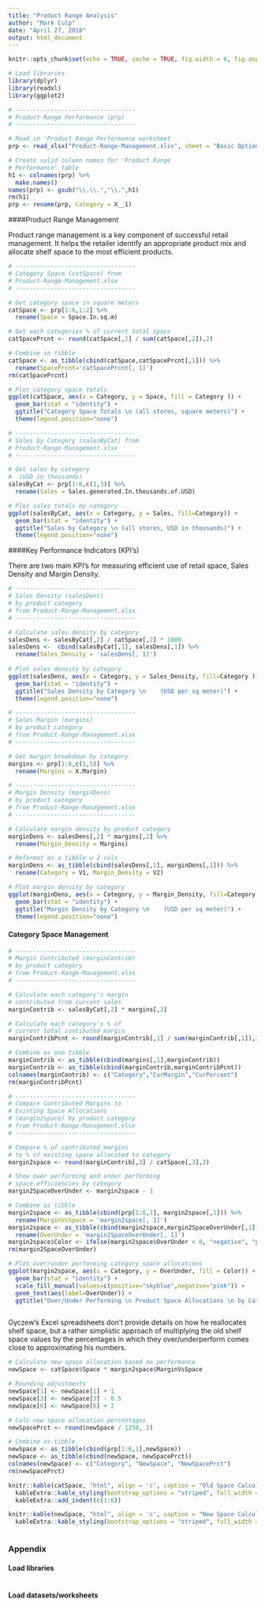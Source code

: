 ```yaml
---
title: "Product Range Analysis"
author: "Mark Culp"
date: "April 27, 2018"
output: html_document
---
```



```r
knitr::opts_chunk$set(echo = TRUE, cache = TRUE, fig.width = 6, fig.asp = 0.618)

# Load libraries
library(dplyr)
library(readxl)
library(ggplot2)

```


```r

# ----------------------------------
# Product Range Performance (prp)
# ----------------------------------

# Read in 'Product Range Performance worksheet
prp <- read_xlsx("Product-Range-Management.xlsx", sheet = "Basic Option", skip = 2)

# Create valid column names for 'Product Range 
# Performance' table
h1 <- colnames(prp) %>%
  make.names()
names(prp) <- gsub("\\.\\.","\\.",h1)
rm(h1)
prp <- rename(prp, Category = X__1)

```

####Product Range Management

Product range management is a key component of successful retail management.  It helps the retailer identify an appropriate product mix and allocate shelf space to the most efficient products.   

```r

# ----------------------------------
# Category Space (catSpace) from
# Product-Range-Management.xlsx
# ----------------------------------

# Get category space in square meters
catSpace <- prp[1:6,1:2] %>%
  rename(Space = Space.In.sq.m)

# Get each categories % of current total space
catSpacePrcnt <- round(catSpace[,2] / sum(catSpace[,2]),2)

# Combine in tibble
catSpace <- as_tibble(cbind(catSpace,catSpacePrcnt[,1])) %>%
  rename(SpacePrcnt='catSpacePrcnt[, 1]')
rm(catSpacePrcnt)

# Plot category space totals
ggplot(catSpace, aes(x = Category, y = Space, fill = Category )) +
  geom_bar(stat = "identity") +
  ggtitle("Category Space Totals \n (all stores, square meters)") +
  theme(legend.position="none")

# ----------------------------------
# Sales by Category (salesByCat) from
# Product-Range-Management.xlsx
# ----------------------------------

# Get sales by category 
#  (USD in thousands)
salesByCat <- prp[1:6,c(1,3)] %>%
  rename(Sales = Sales.generated.In.thousands.of.USD)

# Plot sales totals by category
ggplot(salesByCat, aes(x = Category, y = Sales, fill=Category)) +
  geom_bar(stat = "identity") +
  ggtitle("Sales by Category \n (all stores, USD in thousands)") +
  theme(legend.position="none")


```

####Key Performance Indicators (KPI's)

There are two main KPI's for measuring efficient use of retail space, Sales Density and Margin Density.  

```r

# ----------------------------------
# Sales Density (salesDens) 
# by product category 
# from Product-Range-Management.xlsx
# ----------------------------------

# Calculate sales density by category
salesDens <- salesByCat[,2] / catSpace[,2] * 1000
salesDens <-  cbind(salesByCat[,1], salesDens[,1]) %>%
  rename(Sales_Density = 'salesDens[, 1]')
  
# Plot sales density by category
ggplot(salesDens, aes(x = Category, y = Sales_Density, fill=Category )) +
  geom_bar(stat = "identity") +
  ggtitle("Sales Density by Category \n    (USD per sq meter)") + 
  theme(legend.position="none")

# ----------------------------------
# Sales Margin (margins) 
# by product category 
# from Product-Range-Management.xlsx
# ----------------------------------

# Get margin breakdown by category
margins <- prp[1:6,c(1,5)] %>%
  rename(Margins = X.Margin)

# ----------------------------------
# Margin Density (marginDens) 
# by product category 
# from Product-Range-Management.xlsx
# ----------------------------------

# Calculate margin density by product category 
marginDens <- salesDens[,2] * margins[,2] %>%
  rename(Margin_Density = Margins)

# Reformat as a tibble w 2 cols
marginDens <- as_tibble(cbind(salesDens[,1], marginDens[,1])) %>%
  rename(Category = V1, Margin_Density = V2)

# Plot margin density by category
ggplot(marginDens, aes(x = Category, y = Margin_Density, fill=Category )) +
  geom_bar(stat = "identity") +
  ggtitle("Margin Density by Category \n    (USD per sq meter)") +
  theme(legend.position="none")


```

#### Category Space Management

```r

# ----------------------------------
# Margin Contributed (marginContrib) 
# by product category 
# from Product-Range-Management.xlsx
# ----------------------------------

# Calculate each category's margin
# contributed from current sales
marginContrib <- salesByCat[,2] * margins[,2]

# Calculate each category's % of 
# current total contibuted margin
marginContribPcnt <- round(marginContrib[,1] / sum(marginContrib[,1]),3)

# Combine as one tibble
marginContrib <- as_tibble(cbind(margins[,1],marginContrib))
marginContrib <- as_tibble(cbind(marginContrib,marginContribPcnt)) 
colnames(marginContrib) <- c("Category","CurMargin","CurPercent")
rm(marginContribPcnt)

# ----------------------------------
# Compare Contributed Margins to 
# Existing Space Allocations
# (margin2space) by product category 
# from Product-Range-Management.xlsx
# ----------------------------------

# Compare % of contributed margins 
# to % of existing space allocated to category 
margin2space <- round(marginContrib[,3] / catSpace[,3],2)

# Show over performing and under performing
# space efficiencies by category
margin2SpaceOverUnder <- margin2space - 1

# Combine as tibble
margin2space <- as_tibble(cbind(prp[1:6,1], margin2space[,1])) %>%
  rename(MarginVsSpace = 'margin2space[, 1]')
margin2space <- as_tibble(cbind(margin2space,margin2SpaceOverUnder[,1])) %>%
  rename(OverUnder = 'margin2SpaceOverUnder[, 1]')
margin2space$Color <- ifelse(margin2space$OverUnder < 0, "negative", "positive")
rm(margin2SpaceOverUnder)

# Plot over/under performing category space allocations
ggplot(margin2space, aes(x = Category, y = OverUnder, fill = Color)) +
  geom_bar(stat = "identity") +
  scale_fill_manual(values=c(positive="skyblue",negative="pink")) +
  geom_text(aes(label=OverUnder)) +
  ggtitle("Over/Under Performing \n Product Space Allocations \n by Category (percent)")



```

Gyczew's Excel spreadsheets don't provide details on how he reallocates shelf space, but a rather simplistic approach of multiplying the old shelf space values by the percentages in which they over/underperform comes close to approximating his numbers.


```r

# Calculate new space allocation based on performance
newSpace <- catSpace$Space * margin2space$MarginVsSpace

# Rounding adjustments
newSpace[1] <- newSpace[1] + 1
newSpace[3] <- newSpace[3] - 0.5
newSpace[6] <- newSpace[6] + 2

# Calc new space allocation percentages
newSpacePrct <- round(newSpace / 1250, 2)

# Combine as tibble
newSpace <- as_tibble(cbind(prp[1:6,1],newSpace))
newSpace <- as_tibble(cbind(newSpace, newSpacePrct))
colnames(newSpace) <- c("Category", "NewSpace", "NewSpacePrct")
rm(newSpacePrct)

knitr::kable(catSpace, "html", align = 'c', caption = "Old Space Calculation") %>%
  kableExtra::kable_styling(bootstrap_options = "striped", full_width = F, position = "float_left") %>%
  kableExtra::add_indent(c(1:6))

knitr::kable(newSpace, "html", align = 'c', caption = "New Space Calculation") %>%
  kableExtra::kable_styling(bootstrap_options = "striped", full_width = F, position = "left")



```


### Appendix

#### Load libraries

```r
```

#### Load datasets/worksheets

```r
```








